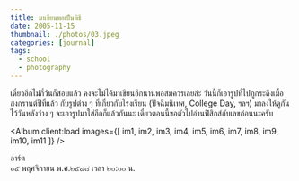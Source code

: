 ```yaml
---
title: มาเขียนพอเป็นพิธี
date: 2005-11-15
thumbnail: ./photos/03.jpeg
categories: [journal]
tags:
  - school
  - photography
---
```



เดี๋ยวอีกไม่กี่วันก็สอบแล้ว คงจะไม่ได้มาเขียนอีกนานพอสมควรเลยล่ะ วันนี้ก็เอารูปที่ไปภูกระดึงเมื่อสงกรานต์ปีที่แล้ว กับรูปต่าง ๆ ที่เกี่ยวกับโรงเรียน (ปัจฉิมนิเทศ, College Day, ฯลฯ) มาลงให้ดูกัน ไว้วันหลังว่าง ๆ จะเอารูปมาใส่อีกก็แล้วกันนะ เดี๋ยวตอนนี้ขอตัวไปอ่านฟิสิกส์กับเลขก่อนนะครับ

<Album
  client:load
  images={[ im1, im2, im3, im4, im5, im6, im7, im8, im9, im10, im11 ]}
/>

อาร์ต  
๑๕ พฤศจิกายน พ.ศ.๒๕๔๘ เวลา ๒๐:๐๐ น.